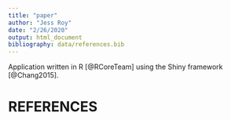 ```yaml
---
title: "paper"
author: "Jess Roy"
date: "2/26/2020"
output: html_document
bibliography: data/references.bib
---
```


Application written in R [@RCoreTeam] using the Shiny framework [@Chang2015].

# REFERENCES